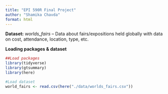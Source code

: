 ```yaml
---
title: "EPI 590R Final Project"
author: "Shamika Chavda"
format: html
---
```


**Dataset:** *worlds_fairs* -- Data about fairs/expositions held globally with data
on cost, attendance, location, type, etc. 

**Loading packages & dataset**
```r
##Load packages
library(tidyverse)
library(gtsummary)
library(here)

#Load dataset
world_fairs <- read.csv(here("./data/worlds_fairs.csv"))
```
